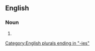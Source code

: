==English==

===Noun===
{{head|en|noun plural form}}

# {{plural of|diversity|lang=en}}

[[Category:English plurals ending in "-ies"]]